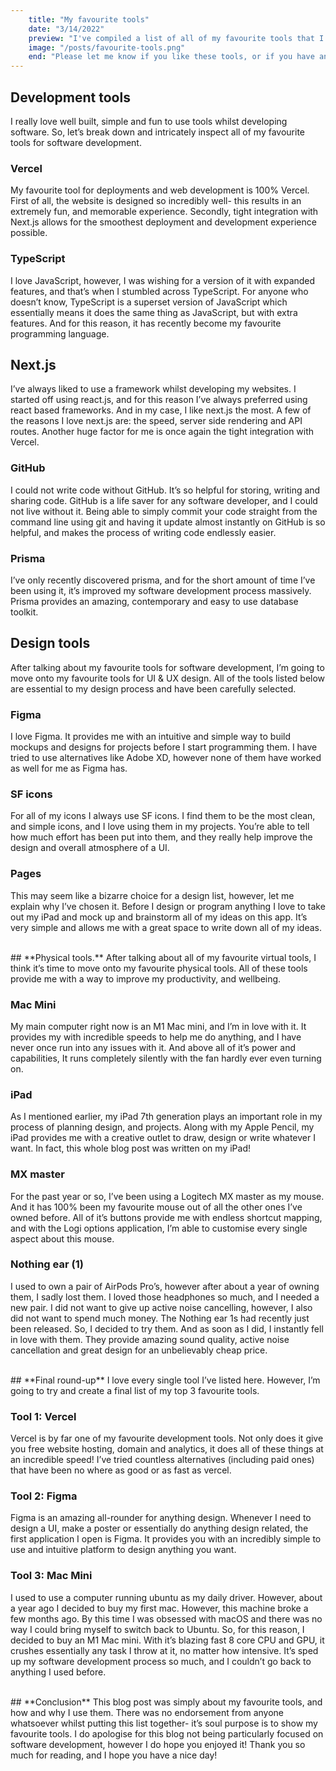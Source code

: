 ```yaml
---
    title: "My favourite tools"
    date: "3/14/2022"
    preview: "I've compiled a list of all of my favourite tools that I've used over the years, and turned it into a blog post!"
    image: "/posts/favourite-tools.png"
    end: "Please let me know if you like these tools, or if you have anything else to add, and once again, thanks for reading!"
---
```


## **Development tools**
I really love well built, simple and fun to use tools whilst developing software. So, let’s break down and intricately inspect all of my favourite tools for software development.
<br/>

### Vercel
My favourite tool for deployments and web development is 100% Vercel. First of all, the website is designed so incredibly well- this results in an extremely fun, and memorable experience. Secondly, tight integration with Next.js allows for the smoothest deployment and development experience possible. 

### TypeScript
I love JavaScript, however, I was wishing for a version of it with expanded features, and that’s when I stumbled across TypeScript. For anyone who doesn’t know, TypeScript is a superset version of JavaScript which essentially means it does the same thing as JavaScript, but with extra features. And for this reason, it has recently become my favourite programming language.

## Next.js
I’ve always liked to use a framework whilst developing my websites. I started off using react.js, and for this reason I’ve always preferred using react based frameworks. And in my case, I like next.js the most. A few of the reasons I love next.js are: the speed, server side rendering and API routes. Another huge factor for me is once again the tight integration with Vercel.

###  GitHub
I could not write code without GitHub. It’s so helpful for storing, writing and sharing code. GitHub is a life saver for any software developer, and I could not live without it. Being able to simply commit your code straight from the command line using git and having it update almost instantly on GitHub is so helpful, and makes the process of writing code endlessly easier.

###  Prisma
I’ve only recently discovered prisma, and for the short amount of time I’ve been using it, it’s improved my software development process massively. Prisma provides an amazing, contemporary and easy to use database toolkit.
<br/>

## **Design tools**
After talking about my favourite tools for software development, I’m going to move onto my favourite tools for UI & UX design. All of the tools listed below are essential to my design process and have been carefully selected.
<br/>

### Figma
I love Figma. It provides me with an intuitive and simple way to build mockups and designs for projects before I start programming them. I have tried to use alternatives like Adobe XD, however none of them have worked as well for me as Figma has. 

### SF icons
For all of my icons I always use SF icons. I find them to be the most clean, and simple icons, and I love using them in my projects. You’re able to tell how much effort has been put into them, and they really help improve the design and overall atmosphere of a UI.

### Pages
This may seem like a bizarre choice for a design list, however, let me explain why I’ve chosen it. Before I design or program anything I love to take out my iPad and mock up and brainstorm all of my ideas on this app. It’s very simple and allows me with a great space to write down all of my ideas.

<br/>
## **Physical tools.**
After talking about all of my favourite virtual tools, I think it’s time to move onto my favourite physical tools. All of these tools provide me with a way to improve my productivity, and wellbeing.
<br/>

### Mac Mini
My main computer right now is an M1 Mac mini, and I’m in love with it. It provides my with incredible speeds to help me do anything, and I have never once run into any issues with it. And above all of it’s power and capabilities, It runs completely silently with the fan hardly ever even turning on.

### iPad
As I mentioned earlier, my iPad 7th generation plays an important role in my process of planning design, and projects. Along with my Apple Pencil, my iPad provides me with a creative outlet to draw, design or write whatever I want. In fact, this whole blog post was written on my iPad!
### MX master
For the past year or so, I’ve been using a Logitech MX master as my mouse. And it has 100% been my favourite mouse out of all the other ones I’ve owned before. All of it’s buttons provide me with endless shortcut mapping, and with the Logi options application, I’m able to customise every single aspect about this mouse.

### Nothing ear (1)
I used to own a pair of AirPods Pro’s, however after about a year of owning them, I sadly lost them. 
I loved those headphones so much, and I needed a new pair. I did not want to give up active noise cancelling, however, I also did not want to spend much money. 
The Nothing ear 1s had recently just been released. So, I decided to try them. And as soon as I did, I instantly fell in love with them. They provide amazing sound quality, active noise cancellation and great design for an unbelievably cheap price.

<br/>
## **Final round-up**
I love every single tool I’ve listed here. However, I’m going to try and create a final list of my top 3 favourite tools.
<br/>

### Tool 1: Vercel
Vercel is by far one of my favourite development tools. Not only does it give you free website hosting, domain and analytics, it does all of these things at an incredible speed! I’ve tried countless alternatives (including paid ones) that have been no where as good or as fast as vercel.

### Tool 2: Figma
Figma is an amazing all-rounder for anything design. 
Whenever I need to design a UI, make a poster or essentially do anything design related, the first application I open is Figma. It provides you with an incredibly simple to use and intuitive platform to design anything you want.

### Tool 3: Mac Mini
I used to use a computer running ubuntu as my daily driver. However, about a year ago I decided to buy my first mac. However, this machine broke a few months ago. By this time I was obsessed with macOS and there was no way I could bring myself to switch back to Ubuntu. 
So, for this reason, I decided to buy an M1 Mac mini. With it’s blazing fast 8 core CPU and GPU, it crushes essentially any task I throw at it, no matter how intensive. It’s sped up my software development process so much, and I couldn’t go back to anything I used before.

<br/>
## **Conclusion**
This blog post was simply about my favourite tools, and how and why I use them. 
There was no endorsement from anyone whatsoever whilst putting this list together- it’s soul purpose is to show my favourite tools. I do apologise for this blog not being particularly focused on software development, however I do hope you enjoyed it! Thank you so much for reading, and I hope you have a nice day!